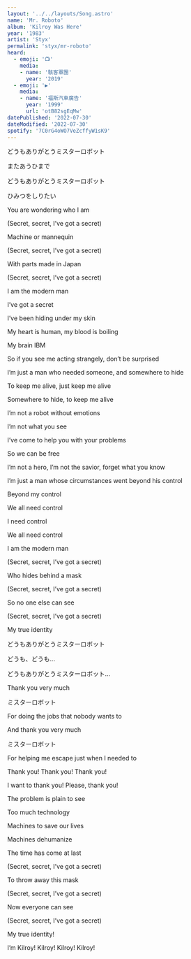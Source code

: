 ```yaml
---
layout: '../../layouts/Song.astro'
name: 'Mr. Roboto'
album: 'Kilroy Was Here'
year: '1983'
artist: 'Styx'
permalink: 'styx/mr-roboto'
heard:
  - emoji: '📺'
    media:
    - name: '駭客軍團'
      year: '2019'
  - emoji: '▶️'
    media:
    - name: '福斯汽車廣告'
      year: '1999'
      url: 'otB82sgEqMw'
datePublished: '2022-07-30'
dateModified: '2022-07-30'
spotify: '7C0rG4oWO7VeZcffyW1sK9'
---
```


<LyricSection>

どうもありがとうミスターロボット

またあうひまで

どうもありがとうミスターロボット

ひみつをしりたい

</LyricSection>

<LyricSection>

You are wondering who I am

(Secret, secret, I&rsquo;ve got a secret)

Machine or mannequin

(Secret, secret, I&rsquo;ve got a secret)

With parts made in Japan

(Secret, secret, I&rsquo;ve got a secret)

I am the modern man

</LyricSection>

<LyricSection>

I&rsquo;ve got a secret

I&rsquo;ve been hiding under my skin

My heart is human, my blood is boiling

My brain IBM

So if you see me acting strangely, don&rsquo;t be surprised

I&rsquo;m just a man who needed someone, and somewhere to hide

To keep me alive, just keep me alive

Somewhere to hide, to keep me alive

</LyricSection>

<LyricSection>

I&rsquo;m not a robot without emotions

I&rsquo;m not what you see

I&rsquo;ve come to help you with your problems

So we can be free

I&rsquo;m not a hero, I&rsquo;m not the savior, forget what you know

I&rsquo;m just a man whose circumstances went beyond his control

Beyond my control

We all need control

I need control

We all need control

</LyricSection>

<LyricSection>

I am the modern man

(Secret, secret, I&rsquo;ve got a secret)

Who hides behind a mask

(Secret, secret, I&rsquo;ve got a secret)

So no one else can see

(Secret, secret, I&rsquo;ve got a secret)

My true identity

</LyricSection>

<LyricSection>

どうもありがとうミスターロボット

どうも、どうも...

どうもありがとうミスターロボット...

</LyricSection>

<LyricSection>

Thank you very much

ミスターロボット

For doing the jobs that nobody wants to

And thank you very much

ミスターロボット

For helping me escape just when I needed to

Thank you! Thank you! Thank you!

I want to thank you! Please, thank you!

</LyricSection>

<LyricSection>

The problem is plain to see

Too much technology

Machines to save our lives

Machines dehumanize

</LyricSection>

<LyricSection>

The time has come at last

(Secret, secret, I&rsquo;ve got a secret)

To throw away this mask

(Secret, secret, I&rsquo;ve got a secret)

Now everyone can see

(Secret, secret, I&rsquo;ve got a secret)

My true identity!

I&rsquo;m Kilroy! Kilroy! Kilroy! Kilroy!

</LyricSection>
